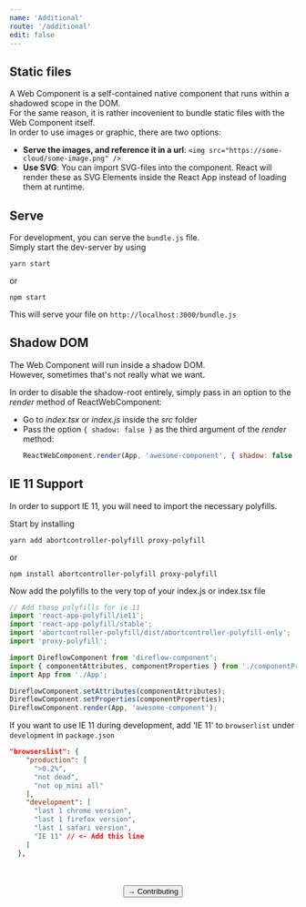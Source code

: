 ```yaml
---
name: 'Additional'
route: '/additional'
edit: false
---
```



## Static files
A Web Component is a self-contained native component that runs within a shadowed scope in the DOM.  
For the same reason, it is rather incovenient to bundle static files with the Web Component itself.  
In order to use images or graphic, there are two options:
- **Serve the images, and reference it in a url**: `<img src="https://some-cloud/some-image.png" />`
- **Use SVG**: You can import SVG-files into the component. React will render these as SVG Elements inside the React App instead of loading them at runtime.

## Serve
For development, you can serve the `bundle.js` file.  
Simply start the dev-server by using
```console
yarn start
```
or
```console
npm start
```
This will serve your file on `http://localhost:3000/bundle.js`

## Shadow DOM
The Web Component will run inside a shadow DOM.  
However, sometimes that's not really what we want.  
  
In order to disable the shadow-root entirely, simply pass in an option to the *render* method of ReactWebComponent:
- Go to *index.tsx* or *index.js* inside the *src* folder
- Pass the option `{ shadow: false }` as the third argument of the *render* method:
  ```javascript
  ReactWebComponent.render(App, 'awesome-component', { shadow: false });
  ```

## IE 11 Support
In order to support IE 11, you will need to import the necessary polyfills.  

Start by installing
```console
yarn add abortcontroller-polyfill proxy-polyfill
```
or
```console
npm install abortcontroller-polyfill proxy-polyfill
```

Now add the polyfills to the very top of your index.js or index.tsx file
```javascript
// Add these polyfills for ie 11
import 'react-app-polyfill/ie11';
import 'react-app-polyfill/stable';
import 'abortcontroller-polyfill/dist/abortcontroller-polyfill-only';
import 'proxy-polyfill';

import DireflowComponent from 'direflow-component';
import { componentAttributes, componentProperties } from './componentProperties';
import App from './App';

DireflowComponent.setAttributes(componentAttributes);
DireflowComponent.setProperties(componentProperties);
DireflowComponent.render(App, 'awesome-component');
```

If you want to use IE 11 during development, add 'IE 11' to `browserlist` under `development` in `package.json`
```json
"browserslist": {
    "production": [
      ">0.2%",
      "not dead",
      "not op_mini all"
    ],
    "development": [
      "last 1 chrome version",
      "last 1 firefox version",
      "last 1 safari version",
      "IE 11" // <- Add this line
    ]
  },
```

<br />
<br />

<span style="display: flex; justify-content: center">
  <Link to='/contributing'>
    <Button>→ Contributing</Button>
  </Link>
</span>